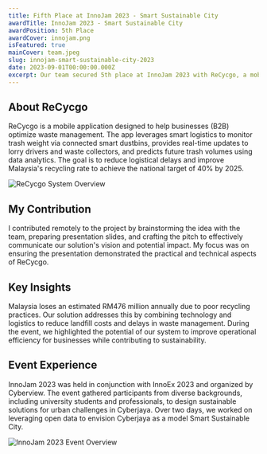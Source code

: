```yaml
---
title: Fifth Place at InnoJam 2023 - Smart Sustainable City
awardTitle: InnoJam 2023 - Smart Sustainable City
awardPosition: 5th Place
awardCover: innojam.png
isFeatured: true
mainCover: team.jpeg
slug: innojam-smart-sustainable-city-2023
date: 2023-09-01T00:00:00.000Z
excerpt: Our team secured 5th place at InnoJam 2023 with ReCycgo, a mobile application for businesses aimed at optimizing waste management through smart logistics. The project tackled critical challenges in achieving Malaysia's recycling goals.
---
```


## About ReCycgo

ReCycgo is a mobile application designed to help businesses (B2B) optimize waste management. The app leverages smart logistics to monitor trash weight via connected smart dustbins, provides real-time updates to lorry drivers and waste collectors, and predicts future trash volumes using data analytics. The goal is to reduce logistical delays and improve Malaysia's recycling rate to achieve the national target of 40% by 2025.

![ReCycgo System Overview](overview.png)

## My Contribution

I contributed remotely to the project by brainstorming the idea with the team, preparing presentation slides, and crafting the pitch to effectively communicate our solution's vision and potential impact. My focus was on ensuring the presentation demonstrated the practical and technical aspects of ReCycgo.

## Key Insights

Malaysia loses an estimated RM476 million annually due to poor recycling practices. Our solution addresses this by combining technology and logistics to reduce landfill costs and delays in waste management. During the event, we highlighted the potential of our system to improve operational efficiency for businesses while contributing to sustainability.

## Event Experience

InnoJam 2023 was held in conjunction with InnoEx 2023 and organized by Cyberview. The event gathered participants from diverse backgrounds, including university students and professionals, to design sustainable solutions for urban challenges in Cyberjaya. Over two days, we worked on leveraging open data to envision Cyberjaya as a model Smart Sustainable City.

![InnoJam 2023 Event Overview](og.jpeg)
